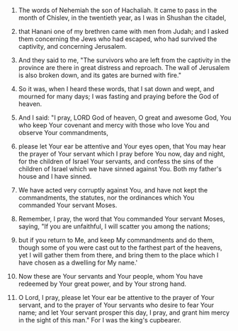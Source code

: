 
1. The words of Nehemiah the son of Hachaliah. It came to pass in the month of Chislev, in the twentieth year, as I was in Shushan the citadel,

2. that Hanani one of my brethren came with men from Judah; and I asked them concerning the Jews who had escaped, who had survived the captivity, and concerning Jerusalem.

3. And they said to me, "The survivors who are left from the captivity in the province are there in great distress and reproach. The wall of Jerusalem is also broken down, and its gates are burned with fire."

4. So it was, when I heard these words, that I sat down and wept, and mourned for many days; I was fasting and praying before the God of heaven.

5. And I said: "I pray, LORD God of heaven, O great and awesome God, You who keep Your covenant and mercy with those who love You and observe Your commandments,

6. please let Your ear be attentive and Your eyes open, that You may hear the prayer of Your servant which I pray before You now, day and night, for the children of Israel Your servants, and confess the sins of the children of Israel which we have sinned against You. Both my father's house and I have sinned.

7. We have acted very corruptly against You, and have not kept the commandments, the statutes, nor the ordinances which You commanded Your servant Moses.

8. Remember, I pray, the word that You commanded Your servant Moses, saying, "If you are unfaithful, I will scatter you among the nations;

9. but if you return to Me, and keep My commandments and do them, though some of you were cast out to the farthest part of the heavens, yet I will gather them from there, and bring them to the place which I have chosen as a dwelling for My name.'

10. Now these are Your servants and Your people, whom You have redeemed by Your great power, and by Your strong hand.

11. O Lord, I pray, please let Your ear be attentive to the prayer of Your servant, and to the prayer of Your servants who desire to fear Your name; and let Your servant prosper this day, I pray, and grant him mercy in the sight of this man." For I was the king's cupbearer.


